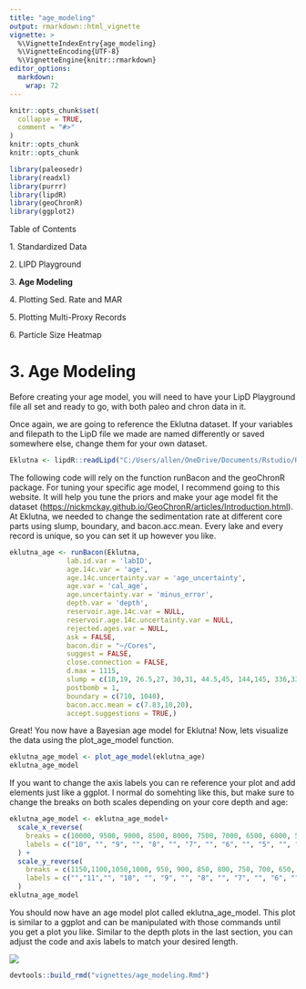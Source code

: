 ```yaml
---
title: "age_modeling"
output: rmarkdown::html_vignette
vignette: >
  %\VignetteIndexEntry{age_modeling}
  %\VignetteEncoding{UTF-8}
  %\VignetteEngine{knitr::rmarkdown}
editor_options: 
  markdown: 
    wrap: 72
---
```


```r
knitr::opts_chunk$set(
  collapse = TRUE,
  comment = "#>"
)
knitr::opts_chunk
knitr::opts_chunk
```

```r
library(paleosedr)
library(readxl)
library(purrr)
library(lipdR)
library(geoChronR)
library(ggplot2)
```

Table of Contents

1\. Standardized Data

2\. LIPD Playground

3\. **Age Modeling**

4\. Plotting Sed. Rate and MAR

5\. Plotting Multi-Proxy Records

6\. Particle Size Heatmap

# 3. Age Modeling

Before creating your age model, you will need to have your LipD
Playground file all set and ready to go, with both paleo and chron data
in it.

Once again, we are going to reference the Eklutna dataset. If your
variables and filepath to the LipD file we made are named differently or
saved somewhere else, change them for your own dataset.

```r
Eklutna <- lipdR::readLipd("C:/Users/allen/OneDrive/Documents/Rstudio/Rstudio/paleosedr/extdata/eklutna.allen.2024.lpd")
```

The following code will rely on the function runBacon and the geoChronR
package. For tuning your specific age model, I recommend going to this
website. It will help you tune the priors and make your age model fit
the dataset
(<https://nickmckay.github.io/GeoChronR/articles/Introduction.html>). At
Eklutna, we needed to change the sedimentation rate at different core
parts using slump, boundary, and bacon.acc.mean. Every lake and every
record is unique, so you can set it up however you like.

```r
eklutna_age <- runBacon(Eklutna,
              lab.id.var = 'labID',
              age.14c.var = 'age', 
              age.14c.uncertainty.var = 'age_uncertainty',
              age.var = 'cal_age', 
              age.uncertainty.var = 'minus_error', 
              depth.var = 'depth', 
              reservoir.age.14c.var = NULL, 
              reservoir.age.14c.uncertainty.var = NULL, 
              rejected.ages.var = NULL,
              ask = FALSE,
              bacon.dir = "~/Cores",
              suggest = FALSE,
              close.connection = FALSE,
              d.max = 1115,
              slump = c(18,19, 26.5,27, 30,31, 44.5,45, 144,145, 336,337, 438,439, 747,748),
              postbomb = 1,
              boundary = c(710, 1040),
              bacon.acc.mean = c(7.83,10,20),
              accept.suggestions = TRUE,)
```

Great! You now have a Bayesian age model for Eklutna! Now, lets
visualize the data using the plot_age_model function.

```r
eklutna_age_model <- plot_age_model(eklutna_age)
eklutna_age_model
```
If you want to change the axis labels you can re reference your plot and add elements just like a ggplot. I normal do somehting like this, but make sure to change the breaks on both scales depending on your core depth and age:
```r
eklutna_age_model <- eklutna_age_model+
  scale_x_reverse(
    breaks = c(10000, 9500, 9000, 8500, 8000, 7500, 7000, 6500, 6000, 5500, 5000, 4500, 4000, 3500, 3000, 2500, 2000, 1500, 1000, 500, 0),
    labels = c("10", "", "9", "", "8", "", "7", "", "6", "", "5", "", "4", "", "3", "", "2", "", "1", "", "0")
  ) +
  scale_y_reverse(
    breaks = c(1150,1100,1050,1000, 950, 900, 850, 800, 750, 700, 650, 600, 550, 500, 450, 400, 350, 300, 250, 200, 150, 100, 50, 0),
    labels = c("","11","", "10", "", "9", "", "8", "", "7", "", "6", "", "5", "", "4", "", "3", "", "2", "", "1", "", "0")
  ) 
eklutna_age_model
```


You should now have an age model plot called eklutna_age_model. This
plot is similar to a ggplot and can be manipulated with those commands
until you get a plot you like. Similar to the depth plots in the last
section, you can adjust the code and axis labels to match your desired
length.

![](images/age_model.png)

```r
devtools::build_rmd("vignettes/age_modeling.Rmd")
```
